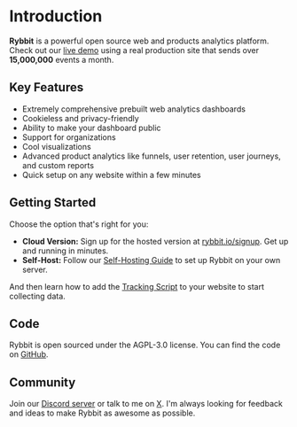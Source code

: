 
# Introduction

**Rybbit** is a powerful open source web and products analytics platform. Check out our [live demo](https://demo.rybbit.io/21) using a real production site that sends over **15,000,000** events a month.

## Key Features

- Extremely comprehensive prebuilt web analytics dashboards
- Cookieless and privacy-friendly
- Ability to make your dashboard public
- Support for organizations
- Cool visualizations
- Advanced product analytics like funnels, user retention, user journeys, and custom reports
- Quick setup on any website within a few minutes

## Getting Started

Choose the option that's right for you:

- **Cloud Version:** Sign up for the hosted version at [rybbit.io/signup](https://app.rybbit.io/signup). Get up and running in minutes.
- **Self-Host:** Follow our [Self-Hosting Guide](./docs/self-hosting) to set up Rybbit on your own server.

And then learn how to add the [Tracking Script](./docs/script) to your website to start collecting data.

## Code

Rybbit is open sourced under the AGPL-3.0 license. You can find the code on [GitHub](https://github.com/rybbit-io/rybbit).

## Community

Join our [Discord server](https://discord.gg/DEhGb4hYBj) or talk to me on [X](https://x.com/yang_frog). I'm always looking for feedback and ideas to make Rybbit as awesome as possible.
